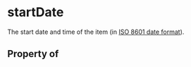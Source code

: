 # startDate

The start date and time of the item (in <a href="http://en.wikipedia.org/wiki/ISO_8601">ISO 8601 date format</a>).

## Property of



